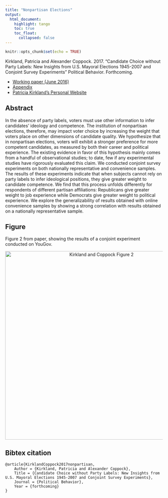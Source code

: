 ```yaml
---
title: "Nonpartisan Elections"
output: 
  html_document:
    highlight: tango
    toc: true
    toc_float:
      collapsed: false
---
```


```r
knitr::opts_chunk$set(echo = TRUE)
```

Kirkland, Patricia and Alexander Coppock. 2017. “Candidate Choice without Party Labels: New Insights from U.S. Mayoral Elections 1945-2007 and Conjoint Survey Experiments” Political Behavior. Forthcoming.

- [Working paper (June 2016)](papers/KC_nonpartisan.pdf)
- [Appendix](papers/KC_nonpartisan_appendix.pdf)
- [Patricia Kirkland's Personal Website](https://patriciakirkland.com/)

## Abstract

In the absence of party labels, voters must use other information to infer candidates’ ideology and competence. The institution of nonpartisan elections, therefore, may impact voter choice by increasing the weight that voters place on other dimensions of candidate quality. We hypothesize that in nonpartisan elections, voters will exhibit a stronger preference for more competent candidates, as measured by both their career and political experience. The existing evidence in favor of this hypothesis mainly comes from a handful of observational studies; to date, few if any experimental studies have rigorously evaluated this claim. We conducted conjoint survey experiments on both nationally representative and convenience samples. The results of these experiments indicate that when subjects cannot rely on party labels to infer ideological positions, they give greater weight to candidate competence. We find that this process unfolds differently for respondents of different partisan affiliations: Republicans give greater weight to job experience while Democrats give greater weight to political experience. We explore the generalizability of results obtained with online convenience samples by showing a strong correlation with results obtained on a nationally representative sample.


## Figure

Figure 2 from paper, showing the results of a conjoint experiment conducted on YouGov.

<center><img src="Images/KC_nonpartisan_fig.png" alt="Kirkland and Coppock Figure 2" width="600"></center>

## Bibtex citation

```
@article{KirklandCoppock2017nonpartisan,
	Author = {Kirkland, Patricia and Alexander Coppock},
	Title = {Candidate Choice without Party Labels: New Insights from U.S. Mayoral Elections 1945-2007 and Conjoint Survey Experiments},
	Journal = {Political Behavior},
	Year = {forthcoming}
}
```
